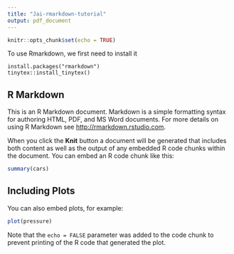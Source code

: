 ```yaml
---
title: "Jai-rmarkdown-tutorial"
output: pdf_document
---
```


```r
knitr::opts_chunk$set(echo = TRUE)
```
To use Rmarkdown, we first need to install it

```
install.packages("rmarkdown")
tinytex::install_tinytex()
```

## R Markdown

This is an R Markdown document. Markdown is a simple formatting syntax for authoring HTML, PDF, and MS Word documents. For more details on using R Markdown see <http://rmarkdown.rstudio.com>.

When you click the **Knit** button a document will be generated that includes both content as well as the output of any embedded R code chunks within the document. You can embed an R code chunk like this:

```r
summary(cars)
```

## Including Plots

You can also embed plots, for example:

```r
plot(pressure)
```

Note that the `echo = FALSE` parameter was added to the code chunk to prevent printing of the R code that generated the plot.

